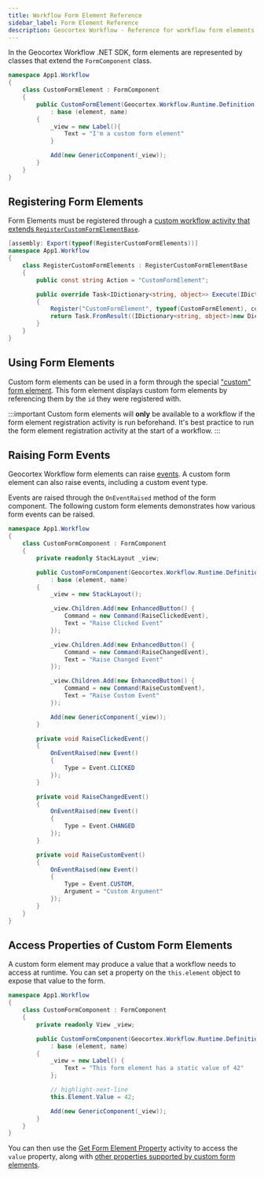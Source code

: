 ```yaml
---
title: Workflow Form Element Reference
sidebar_label: Form Element Reference
description: Geocortex Workflow - Reference for workflow form elements for web applications
---
```


In the Geocortex Workflow .NET SDK, form elements are represented by classes that extend the `FormComponent` class.

```cs
namespace App1.Workflow
{
    class CustomFormElement : FormComponent
    {
        public CustomFormElement(Geocortex.Workflow.Runtime.Definition.Forms.Element element, string name)
            : base (element, name)
        {
            _view = new Label(){
                Text = "I'm a custom form element"
            }

            Add(new GenericComponent(_view));
        }
    }
}
```

## Registering Form Elements

Form Elements must be registered through a [custom workflow activity that extends `RegisterCustomFormElementBase`](sdk-mobile-activity-reference.mdx#registering-activities).

```cs
[assembly: Export(typeof(RegisterCustomFormElements))]
namespace App1.Workflow
{
    class RegisterCustomFormElements : RegisterCustomFormElementBase
    {
        public const string Action = "CustomFormElement";

        public override Task<IDictionary<string, object>> Execute(IDictionary<string, object> inputs, IActivityContext context)
        {
            Register("CustomFormElement", typeof(CustomFormElement), context);
            return Task.FromResult((IDictionary<string, object>)new Dictionary<string, object>());
        }
    }
}
```

## Using Form Elements

Custom form elements can be used in a form through the special ["custom" form element](https://docs.geocortex.com/workflow/latest/help/Default.htm#wf5/help/form-elements/custom.htm#Custom_Form_Elements%3FTocPath%3DForms%7CForm%2520Element%2520Reference%7CCustom%2520Form%2520Elements%7C_____0). This form element displays custom form elements by referencing them by the `id` they were registered with.

:::important
Custom form elements will **only** be available to a workflow if the form element registration activity is run beforehand. It's best practice to run the form element registration activity at the start of a workflow.
:::

## Raising Form Events

Geocortex Workflow form elements can raise [events](https://docs.geocortex.com/workflow/latest/help/Default.htm#wf5/help/forms.htm#Events%3FTocPath%3DForms%7COverview%2520of%2520Forms%7CEvents%7C_____0). A custom form element can also raise events, including a custom event type.

Events are raised through the `OnEventRaised` method of the form component. The following custom form elements demonstrates how various form events can be raised.

```cs
namespace App1.Workflow
{
    class CustomFormComponent : FormComponent
    {
        private readonly StackLayout _view;

        public CustomFormComponent(Geocortex.Workflow.Runtime.Definition.Forms.Element element, string name)
            : base (element, name)
        {
            _view = new StackLayout();

            _view.Children.Add(new EnhancedButton() {
                Command = new Command(RaiseClickedEvent),
                Text = "Raise Clicked Event"
            });

            _view.Children.Add(new EnhancedButton() {
                Command = new Command(RaiseChangedEvent),
                Text = "Raise Changed Event"
            });

            _view.Children.Add(new EnhancedButton() {
                Command = new Command(RaiseCustomEvent),
                Text = "Raise Custom Event"
            });

            Add(new GenericComponent(_view));
        }

        private void RaiseClickedEvent()
        {
            OnEventRaised(new Event()
            {
                Type = Event.CLICKED
            });
        }

        private void RaiseChangedEvent()
        {
            OnEventRaised(new Event()
            {
                Type = Event.CHANGED
            });
        }

        private void RaiseCustomEvent()
        {
            OnEventRaised(new Event()
            {
                Type = Event.CUSTOM,
                Argument = "Custom Argument"
            });
        }
    }
}
```

## Access Properties of Custom Form Elements

A custom form element may produce a value that a workflow needs to access at runtime. You can set a property on the `this.element` object to expose that value to the form.

```cs
namespace App1.Workflow
{
    class CustomFormComponent : FormComponent
    {
        private readonly View _view;

        public CustomFormComponent(Geocortex.Workflow.Runtime.Definition.Forms.Element element, string name)
            : base (element, name)
        {
            _view = new Label() {
                Text = "This form element has a static value of 42"
            };

            // highlight-next-line
            this.Element.Value = 42;

            Add(new GenericComponent(_view));
        }
    }
}
```

You can then use the [Get Form Element Property](https://docs.geocortex.com/workflow/latest/help/Default.htm#wf5/help/activities/get-form-element-property.htm) activity to access the `value` property, along with [other properties supported by custom form elements](https://docs.geocortex.com/workflow/latest/help/Default.htm#wf5/help/form-elements/custom.htm#Custom_Form_Element_Properties%3FTocPath%3DForms%7CForm%2520Element%2520Reference%7CCustom%2520Form%2520Elements%7C_____1).
